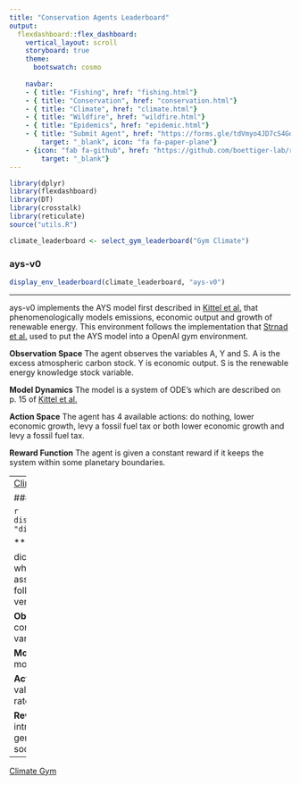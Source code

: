 ```yaml
---
title: "Conservation Agents Leaderboard"
output:
  flexdashboard::flex_dashboard:
    vertical_layout: scroll
    storyboard: true
    theme: 
      bootswatch: cosmo
    
    navbar:
    - { title: "Fishing", href: "fishing.html"}
    - { title: "Conservation", href: "conservation.html"}
    - { title: "Climate", href: "climate.html"}
    - { title: "Wildfire", href: "wildfire.html"}
    - { title: "Epidemics", href: "epidemic.html"}
    - { title: "Submit Agent", href: "https://forms.gle/tdVmyo4JD7cS4Goo7", 
        target: "_blank", icon: "fa fa-paper-plane"}
    - {icon: "fab fa-github", href: "https://github.com/boettiger-lab/rl-leaderboard",
        target: "_blank"}
---
```

```r
library(dplyr)
library(flexdashboard)
library(DT)
library(crosstalk)
library(reticulate)
source("utils.R")

climate_leaderboard <- select_gym_leaderboard("Gym Climate")
```


### ays-v0

```r
display_env_leaderboard(climate_leaderboard, "ays-v0")
```

***

ays-v0 implements the AYS model first described in [Kittel et al.](https://arxiv.org/pdf/1706.04542.pdf) that phenomenologically models emissions, economic output and growth of renewable energy. This environment follows the implementation that [Strnad et al.](https://aip.scitation.org/doi/pdf/10.1063/1.5124673) used to put the AYS model into a OpenAI gym environment.

**Observation Space** The agent observes the variables A, Y and S. A is the excess atmospheric carbon stock. Y is economic output. S is the renewable energy knowledge stock variable. 

**Model Dynamics** The model is a system of ODE's which are described on p. 15 of [Kittel et al.](https://arxiv.org/pdf/1706.04542.pdf)  

**Action Space** The agent has 4 available actions: do nothing, lower economic growth, levy a fossil fuel tax or both lower economic growth and levy a fossil fuel tax.

**Reward Function** The agent is given a constant reward if it keeps the system
within some planetary boundaries.

---
[Climate Gym](https://github.com/boettiger-lab/gym_climate)

### dice-v0

```r
display_env_leaderboard(climate_leaderboard, "dice-v0")
```

*** 

dice-v0 implements [Nordhaus' DICE model](http://www.econ.yale.edu/~nordhaus/homepage/homepage/documents/DICE_Manual_100413r1.pdf) which is a richly detailed integrated assessment model. This implementation closely follows the [pyDICE model](https://github.com/hazem2410/PyDICE/blob/master/DICE2016.py), which is a python version of the originally published DICE model.

**Observation Space** The agent observes 29 continuous valued variables that describe various economic and geophysical properties.

**Model Dynamics** Dynamics follow the DICE model -- see the [user guide.](http://www.econ.yale.edu/~nordhaus/homepage/homepage/documents/DICE_Manual_100413r1.pdf) 

**Action Space** The agent controls 2 continuous valued variables: $\mu$, the emissions reduction rate, and $S$, which is the savings rate. 

**Reward Function** The reward function is intricate. Details are given in the user guide, but generally, the agent is rewarded for improving social welfare.

---
[Climate Gym](https://github.com/boettiger-lab/gym_climate)
